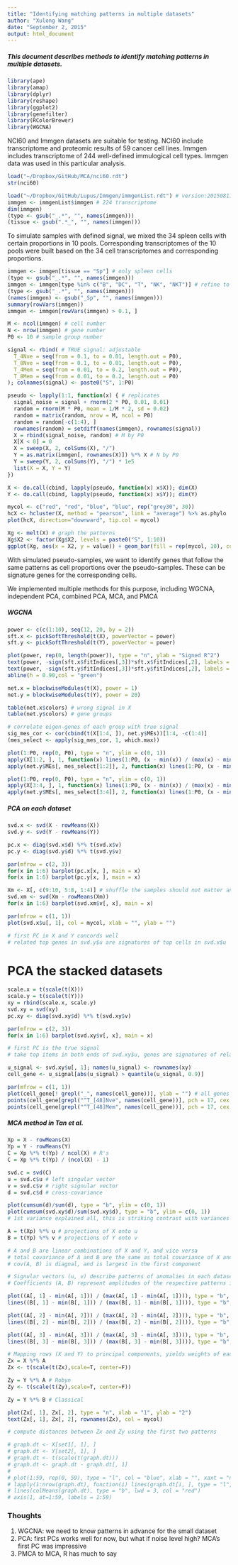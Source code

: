 ```yaml
---
title: "Identifying matching patterns in multiple datasets"
author: "Xulong Wang"
date: "September 2, 2015"
output: html_document
---
```


##### This document describes methods to identify matching patterns in multiple datasets. 

```r

library(ape)
library(amap)
library(dplyr)
library(reshape)
library(ggplot2)
library(genefilter)
library(RColorBrewer)
library(WGCNA)

```

NCI60 and Immgen datasets are suitable for testing. NCI60 include transcriptome and proteomic results of 59 cancer cell lines. Immgen includes transcriptome of 244 well-defined immulogical cell types. Immgen data was used in this particular analysis.

```r
load("~/Dropbox/GitHub/MCA/nci60.rdt")
str(nci60)

load("~/Dropbox/GitHub/Lupus/Immgen/immgenList.rdt") # version:20150811
immgen <- immgenList$immgen # 224 transcriptome
dim(immgen)
(type <- gsub("_.*", "", names(immgen)))
(tissue <- gsub(".*_", "", names(immgen)))
```

To simulate samples with defined signal, we mixed the 34 spleen cells with certain proportions in 10 pools. Corresponding transcriptomes of the 10 pools were built based on the 34 cell transcriptomes and corresponding proportions.

```r
immgen <- immgen[tissue == "Sp"] # only spleen cells
(type <- gsub("_.*", "", names(immgen)))
immgen <- immgen[type %in% c("B", "DC", "T", "NK", "NKT")] # refine to major types
(type <- gsub("_.*", "", names(immgen)))
(names(immgen) <- gsub("_Sp", "", names(immgen)))
summary(rowVars(immgen))
immgen <- immgen[rowVars(immgen) > 0.1, ]

M <- ncol(immgen) # cell number
N <- nrow(immgen) # gene number
P0 <- 10 # sample group number

signal <- rbind( # TRUE signal: adjustable
  T_4Nve = seq(from = 0.1, to = 0.01, length.out = P0),
  T_8Nve = seq(from = 0.1, to = 0.01, length.out = P0),
  T_4Mem = seq(from = 0.01, to = 0.2, length.out = P0),
  T_8Mem = seq(from = 0.01, to = 0.2, length.out = P0)
); colnames(signal) <- paste0("S", 1:P0)

pseudo <- lapply(1:1, function(x) { # replicates
  signal_noise = signal + rnorm(2 * P0, 0.01, 0.01)
  random = rnorm(M * P0, mean = 1/M * 2, sd = 0.02)
  random = matrix(random, nrow = M, ncol = P0)
  random = random[-c(1:4), ]
  rownames(random) = setdiff(names(immgen), rownames(signal))
  X = rbind(signal_noise, random) # M by P0
  X[X < 0] = 0
  X = sweep(X, 2, colSums(X), "/")
  Y = as.matrix(immgen[, rownames(X)]) %*% X # N by P0
  Y = sweep(Y, 2, colSums(Y), "/") * 1e5
  list(X = X, Y = Y)
})

X <- do.call(cbind, lapply(pseudo, function(x) x$X)); dim(X)
Y <- do.call(cbind, lapply(pseudo, function(x) x$Y)); dim(Y)

mycol <- c("red", "red", "blue", "blue", rep("grey30", 30))
hcX <- hcluster(X, method = "pearson", link = "average") %>% as.phylo
plot(hcX, direction="downward", tip.col = mycol)

Xg <- melt(X) # graph the patterns 
Xg$X2 <- factor(Xg$X2, levels = paste0("S", 1:10))
ggplot(Xg, aes(x = X2, y = value)) + geom_bar(fill = rep(mycol, 10), color = "white", stat = "identity")

```

With simulated pseudo-samples, we want to identify genes that follow the same patterns as cell proportions over the pseudo-samples. These can be signature genes for the corresponding cells.

We implemented multiple methods for this purpose, including WGCNA, independent PCA, combined PCA, MCA, and PMCA

##### WGCNA

```r
power <- c(c(1:10), seq(12, 20, by = 2))
sft.x <- pickSoftThreshold(t(X), powerVector = power)
sft.y <- pickSoftThreshold(t(Y), powerVector = power)

plot(power, rep(0, length(power)), type = "n", ylab = "Signed R^2")
text(power, -sign(sft.x$fitIndices[,3])*sft.x$fitIndices[,2], labels = power, col = "red")
text(power, -sign(sft.y$fitIndices[,3])*sft.y$fitIndices[,2], labels = power, col = "blue")
abline(h = 0.90,col = "green")

net.x = blockwiseModules(t(X), power = 1)
net.y = blockwiseModules(t(Y), power = 20)

table(net.x$colors) # wrong signal in X
table(net.y$colors) # gene groups

# correlate eigen-genes of each group with true signal
sig_mes_cor <- cor(cbind(t(X[1:4, ]), net.y$MEs))[1:4, -c(1:4)]
(mes_select <- apply(sig_mes_cor, 1, which.max))

plot(1:P0, rep(0, P0), type = "n", ylim = c(0, 1))
apply(X[1:2, ], 1, function(x) lines(1:P0, (x - min(x)) / (max(x) - min(x)), col = "red"))
apply(net.y$MEs[, mes_select[1:2]], 2, function(x) lines(1:P0, (x - min(x)) / (max(x) - min(x)), type = "b", col = "blue"))

plot(1:P0, rep(0, P0), type = "n", ylim = c(0, 1))
apply(X[3:4, ], 1, function(x) lines(1:P0, (x - min(x)) / (max(x) - min(x)), col = "red"))
apply(net.y$MEs[, mes_select[3:4]], 2, function(x) lines(1:P0, (x - min(x)) / (max(x) - min(x)), type = "b", col = "blue"))

```

##### PCA on each dataset

```r
svd.x <- svd(X - rowMeans(X))
svd.y <- svd(Y - rowMeans(Y))

pc.x <- diag(svd.x$d) %*% t(svd.x$v)
pc.y <- diag(svd.y$d) %*% t(svd.y$v)

par(mfrow = c(2, 3))
for(x in 1:6) barplot(pc.x[x, ], main = x)
for(x in 1:6) barplot(pc.y[x, ], main = x)

Xm <- X[, c(9:10, 5:8, 1:4)] # shuffle the samples should not matter and indeed
svd.xm <- svd(Xm - rowMeans(Xm))
for(x in 1:6) barplot(svd.xm$v[, x], main = x)

par(mfrow = c(1, 1))
plot(svd.x$u[, 1], col = mycol, xlab = "", ylab = "")

# first PC in X and Y concords well 
# related top genes in svd.y$u are signatures of top cells in svd.x$u

```

# PCA the stacked datasets

```r
scale.x = t(scale(t(X)))
scale.y = t(scale(t(Y)))
xy = rbind(scale.x, scale.y)
svd.xy = svd(xy)
pc.xy <- diag(svd.xy$d) %*% t(svd.xy$v)

par(mfrow = c(2, 3))
for(x in 1:6) barplot(svd.xy$v[, x], main = x)

# first PC is the true signal
# take top items in both ends of svd.xy$u, genes are signatures of related cells

u_signal <- svd.xy$u[, 1]; names(u_signal) <- rownames(xy)
cell_gene <- u_signal[abs(u_signal) > quantile(u_signal, 0.9)]

par(mfrow = c(1, 1))
plot(cell_gene[! grepl("_", names(cell_gene))], ylab = "") # all genes
points(cell_gene[grepl("^T_[48]Nve", names(cell_gene))], pch = 17, cex = 2, col = "red")
points(cell_gene[grepl("^T_[48]Mem", names(cell_gene))], pch = 17, cex = 2, col = "blue")

```

##### MCA method in Tan et al.

```r
Xp = X - rowMeans(X)
Yp = Y - rowMeans(Y)
C = Xp %*% t(Yp) / ncol(X) # R's
C = Xp %*% t(Yp) / (ncol(X) - 1)

svd.c = svd(C)
u = svd.c$u # left singular vector
v = svd.c$v # right signular vector
d = svd.c$d # cross-covariance

plot(cumsum(d)/sum(d), type = "b", ylim = c(0, 1)) 
plot(cumsum(svd.xy$d)/sum(svd.xy$d), type = "b", ylim = c(0, 1)) 
# 1st variance explained all, this is striking contrast with variances of idependent PCA, make sensei, and argues for MCA

A = t(Xp) %*% u # projections of X onto u
B = t(Yp) %*% v # projections of Y onto v

# A and B are linear combinations of X and Y, and vice versa
# total covariance of A and B are the same as total covariance of X and Y
# cov(A, B) is diagnal, and is largest in the first component

# Signular vectors (u, v) describe patterns of anomalies in each dataset that tend to occur simultaneously
# Coefficients (A, B) represent amplitudes of the respective patterns in each sample

plot((A[, 1] - min(A[, 1])) / (max(A[, 1] - min(A[, 1]))), type = "b", ylab = "")
lines((B[, 1] - min(B[, 1])) / (max(B[, 1] - min(B[, 1]))), type = "b", col = "red")

plot((A[, 2] - min(A[, 2])) / (max(A[, 2] - min(A[, 2]))), type = "b", ylab = "")
lines((B[, 2] - min(B[, 2])) / (max(B[, 2] - min(B[, 2]))), type = "b", col = "red")

plot((A[, 3] - min(A[, 3])) / (max(A[, 3] - min(A[, 3]))), type = "b", ylab = "")
lines((B[, 3] - min(B[, 3])) / (max(B[, 3] - min(B[, 3]))), type = "b", col = "red")

# Mapping rows (X and Y) to principal components, yields weights of each gene in the new axis
Zx = X %*% A
Zx <- t(scale(t(Zx),scale=T, center=F))

Zy = Y %*% A # Robyn
Zy <- t(scale(t(Zy),scale=T, center=F))

Zy = Y %*% B # Classical

plot(Zx[, 1], Zx[, 2], type = "n", xlab = "1", ylab = "2")
text(Zx[, 1], Zx[, 2], rownames(Zx), col = mycol)

# compute distances between Zx and Zy using the first two patterns

# graph.dt <- X[set1[, 1], ]
# graph.dt <- Y[set2[, 1], ]
# graph.dt <- t(scale(t(graph.dt)))
# graph.dt <- graph.dt - graph.dt[, 1]
# 
# plot(1:59, rep(0, 59), type = "l", col = "blue", xlab = "", xaxt = "n", ylab = "", ylim = c(-5, 5))
# lapply(1:nrow(graph.dt), function(i) lines(graph.dt[i, ], type = "l", col = "grey30"))
# lines(colMeans(graph.dt), type = "b", lwd = 3, col = "red")
# axis(1, at=1:59, labels = 1:59)

```

### Thoughts
1. WGCNA: we need to know patterns in advance for the small dataset
2. PCA: first PCs works well for now, but what if noise level high? MCA's first PC was impressive
3. PMCA to MCA, R has much to say
